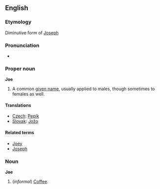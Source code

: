 ==English==
{{wikipedia}}
===Etymology===
Diminutive form of [[Joseph]]

===Pronunciation===
*{{AHD|/jō/}}

===Proper noun===
'''Joe'''
#A common [[given name]], usually applied to males, though sometimes to females as well.

====Translations====
*[[Czech]]: [[Pepík]]
*[[Slovak]]: [[Jožo]]

====Related terms====
*[[Joey]]
*[[Joseph]]

===Noun===
'''Joe'''
#(''informal'') [[Coffee]].
